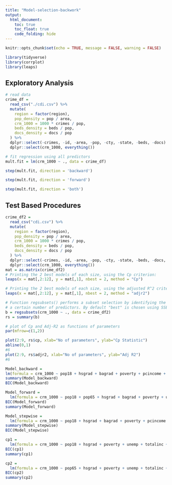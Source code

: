 ```yaml
---
title: "Model-selection-backwork"
output: 
  html_document:
    toc: true
    toc_float: true
    code_folding: hide
---
```


```r
knitr::opts_chunk$set(echo = TRUE, message = FALSE, warning = FALSE)

library(tidyverse)
library(corrplot)
library(leaps)

```

## Exploratory Analysis

```r
# read data 
crime_df = 
  read_csv("./cdi.csv") %>% 
  mutate(
    region = factor(region),
    pop_density = pop / area,
    crm_1000 = 1000 * crimes / pop,
    beds_density = beds / pop,
    docs_density = docs / pop
  ) %>% 
  dplyr::select(-crimes, -id, -area, -pop, -cty, -state, -beds, -docs) %>% 
  dplyr::select(crm_1000, everything()) 

# fit regression using all predictors
mult.fit = lm(crm_1000 ~ ., data = crime_df)

step(mult.fit, direction = 'backward')

step(mult.fit, direction = 'forward')

step(mult.fit, direction = 'both')


```

## Test Based Procedures

```r
crime_df2 = 
  read_csv("cdi.csv") %>% 
  mutate(
    region = factor(region),
    pop_density = pop / area,
    crm_1000 = 1000 * crimes / pop,
    beds_density = beds / pop,
    docs_density = docs / pop
  ) %>% 
  dplyr::select(-crimes, -id, -area, -pop, -cty, -state, -beds, -docs, -region) %>%
  dplyr::select(crm_1000, everything())
mat = as.matrix(crime_df2)
# Printing the 2 best models of each size, using the Cp criterion:
leaps(x = mat[,2:12], y = mat[,1], nbest = 2, method = "Cp")

# Printing the 2 best models of each size, using the adjusted R^2 criterion:
leaps(x = mat[,2:12], y = mat[,1], nbest = 2, method = "adjr2")

# Function regsubsets() performs a subset selection by identifying the "best" model that contains
# a certain number of predictors. By default "best" is chosen using SSE/RSS (smaller is better)
b = regsubsets(crm_1000 ~ ., data = crime_df2)
rs = summary(b)

# plot of Cp and Adj-R2 as functions of parameters
par(mfrow=c(1,2))

plot(2:9, rs$cp, xlab="No of parameters", ylab="Cp Statistic")
abline(0,1)
#6
plot(2:9, rs$adjr2, xlab="No of parameters", ylab="Adj R2")
#6
```

```r
Model_backward =
lm(formula = crm_1000 ~ pop18 + hsgrad + bagrad + poverty + pcincome + totalinc + region + pop_density + beds_density, data = crime_df)
summary(Model_backward)
BIC(Model_backward)

Model_forward =
  lm(formula = crm_1000 ~ pop18 + pop65 + hsgrad + bagrad + poverty + unemp + pcincome + totalinc + region + pop_density + beds_density + docs_density, data = crime_df)
BIC(Model_forward)
summary(Model_forward)

Model_stepwise = 
  lm(formula = crm_1000 ~ pop18 + hsgrad + bagrad + poverty + pcincome + totalinc + region + pop_density + beds_density, data = crime_df)
summary(Model_stepwise)
BIC(Model_stepwise)

cp1 = 
  lm(formula = crm_1000 ~ pop18 + hsgrad + poverty + unemp + totalinc + pop_density + docs_density, data = crime_df2)
BIC(cp1)
summary(cp1)

cp2 = 
  lm(formula = crm_1000 ~ pop65 + hsgrad + poverty + unemp + totalinc + pop_density + docs_density, data = crime_df2)
BIC(cp2)
summary(cp2)
```

  